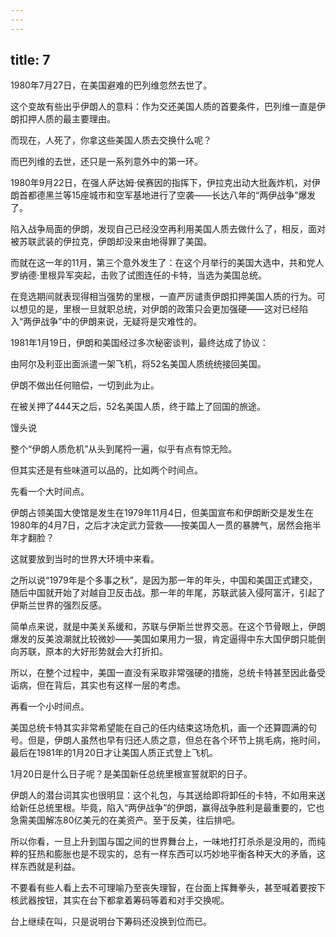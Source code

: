 ```yaml
---
---
---
```

title: 7
---



1980年7月27日，在美国避难的巴列维忽然去世了。

这个变故有些出乎伊朗人的意料：作为交还美国人质的首要条件，巴列维一直是伊朗扣押人质的最主要理由。

而现在，人死了，你拿这些美国人质去交换什么呢？

而巴列维的去世，还只是一系列意外中的第一环。

1980年9月22日，在强人萨达姆·侯赛因的指挥下，伊拉克出动大批轰炸机，对伊朗首都德黑兰等15座城市和空军基地进行了空袭——长达八年的“两伊战争”爆发了。

陷入战争局面的伊朗，发现自己已经没空再利用美国人质去做什么了，相反，面对被苏联武装的伊拉克，伊朗却没来由地得罪了美国。

而就在这一年的11月，第三个意外发生了：在这个月举行的美国大选中，共和党人罗纳德·里根异军突起，击败了试图连任的卡特，当选为美国总统。

在竞选期间就表现得相当强势的里根，一直严厉谴责伊朗扣押美国人质的行为。可以想见的是，里根一旦就职总统，对伊朗的政策只会更加强硬——这对已经陷入“两伊战争”中的伊朗来说，无疑将是灾难性的。

1981年1月19日，伊朗和美国经过多次秘密谈判，最终达成了协议：

由阿尔及利亚出面派遣一架飞机，将52名美国人质统统接回美国。

伊朗不做出任何赔偿，一切到此为止。

在被关押了444天之后，52名美国人质，终于踏上了回国的旅途。

馒头说

整个“伊朗人质危机”从头到尾捋一遍，似乎有点有惊无险。

但其实还是有些味道可以品的，比如两个时间点。

先看一个大时间点。

伊朗占领美国大使馆是发生在1979年11月4日，但美国宣布和伊朗断交是发生在1980年的4月7日，之后才决定武力营救——按美国人一贯的暴脾气，居然会拖半年才翻脸？

这就要放到当时的世界大环境中来看。

之所以说“1979年是个多事之秋”，是因为那一年的年头，中国和美国正式建交，随后中国就开始了对越自卫反击战。那一年的年尾，苏联武装入侵阿富汗，引起了伊斯兰世界的强烈反感。

简单点来说，就是中美关系缓和，苏联与伊斯兰世界交恶。在这个节骨眼上，伊朗爆发的反美浪潮就比较微妙——美国如果用力一狠，肯定逼得中东大国伊朗只能倒向苏联，原本的大好形势就会大打折扣。

所以，在整个过程中，美国一直没有采取非常强硬的措施，总统卡特甚至因此备受诟病，但在背后，其实也有这样一层的考虑。

再看一个小时间点。

美国总统卡特其实非常希望能在自己的任内结束这场危机，画一个还算圆满的句号。但是，伊朗人虽然也早有归还人质之意，但总在各个环节上挑毛病，拖时间，最后在1981年的1月20日才让美国人质正式登上飞机。

1月20日是什么日子呢？是美国新任总统里根宣誓就职的日子。

伊朗人的潜台词其实也很明显：这个礼包，与其送给即将卸任的卡特，不如用来送给新任总统里根。毕竟，陷入“两伊战争”的伊朗，赢得战争胜利是最重要的，它也急需美国解冻80亿美元的在美资产。至于反美，往后排吧。

所以你看，一旦上升到国与国之间的世界舞台上，一味地打打杀杀是没用的，而纯粹的狂热和膨胀也是不现实的，总有一样东西可以巧妙地平衡各种天大的矛盾，这样东西就是利益。

不要看有些人看上去不可理喻乃至丧失理智，在台面上挥舞拳头，甚至喊着要按下核武器按钮，其实在台下都拿着筹码等着和对手交换呢。

台上继续在叫，只是说明台下筹码还没换到位而已。